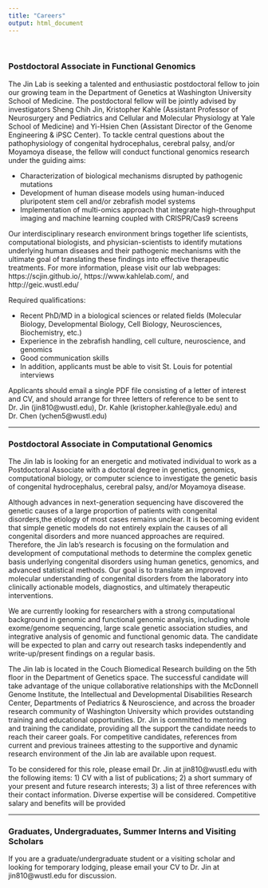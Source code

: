 ```yaml
---
title: "Careers"
output: html_document
---
```


<br>

### Postdoctoral Associate in Functional Genomics

The Jin Lab is seeking a talented and enthusiastic postdoctoral fellow to join our growing team in the Department of Genetics at Washington University School of Medicine. The postdoctoral fellow will be jointly advised by investigators Sheng Chih Jin, Kristopher Kahle (Assistant Professor of Neurosurgery and Pediatrics and Cellular and Molecular Physiology at Yale School of Medicine) and Yi-Hsien Chen (Assistant Director of the Genome Engineering & iPSC Center). To tackle central questions about the pathophysiology of congenital hydrocephalus, cerebral palsy, and/or Moyamoya disease, the fellow will conduct functional genomics research under the guiding aims:

* Characterization of biological mechanisms disrupted by pathogenic mutations
* Development of human disease models using human-induced pluripotent stem cell and/or zebrafish model systems
* Implementation of multi-omics approach that integrate high-throughput imaging and machine learning coupled with CRISPR/Cas9 screens

Our interdisciplinary research environment brings together life scientists, computational biologists, and physician-scientists to identify mutations underlying human diseases and their pathogenic mechanisms with the ultimate goal of translating these findings into effective therapeutic treatments. For more information, please visit our lab webpages: https://scjin.github.io/, https://www.kahlelab.com/, and http://geic.wustl.edu/

Required qualifications:

* Recent PhD/MD in a biological sciences or related fields (Molecular Biology, Developmental Biology, Cell Biology, Neurosciences, Biochemistry, etc.)
* Experience in the zebrafish handling, cell culture, neuroscience, and genomics
* Good communication skills
* In addition, applicants must be able to visit St. Louis for potential interviews

Applicants should email a single PDF file consisting of a letter of interest and CV, and should arrange for three letters of reference to be sent to Dr. Jin (jin810@wustl.edu), Dr. Kahle (kristopher.kahle@yale.edu) and Dr. Chen (ychen5@wustl.edu)

-----

### Postdoctoral Associate in Computational Genomics

The Jin lab is looking for an energetic and motivated individual to work as a Postdoctoral Associate with a doctoral degree in genetics, genomics, computational biology, or computer science to investigate the genetic basis of congenital hydrocephalus, cerebral palsy, and/or Moyamoya disease.

Although advances in next-generation sequencing have discovered the genetic causes of a large proportion of patients with congenital disorders,the etiology of most cases remains unclear. It is becoming evident that simple genetic models do not entirely explain the causes of all congenital disorders and more nuanced approaches are required. Therefore, the Jin lab's research is focusing on the formulation and development of computational methods to determine the complex genetic basis underlying congenital disorders using human genetics, genomics, and advanced statistical methods. Our goal is to translate an improved molecular understanding of congenital disorders from the laboratory into clinically actionable models, diagnostics, and ultimately therapeutic interventions.

We are currently looking for researchers with a strong computational background in genomic and functional genomic analysis, including whole exome/genome sequencing, large scale genetic association studies, and integrative analysis of genomic and functional genomic data. The candidate will be expected to plan and carry out research tasks independently and write-up/present findings on a regular basis.

The Jin lab is located in the Couch Biomedical Research building on the 5th floor in the Department of Genetics space. The successful candidate will take advantage of the unique collaborative relationships with the McDonnell Genome Institute, the Intellectual and Developmental Disabilities Research Center, Departments of Pediatrics & Neuroscience, and across the broader research community of Washington University which provides outstanding training and educational opportunities. Dr. Jin is committed to mentoring and training the candidate, providing all the support the candidate needs to reach their career goals. For competitive candidates, references from current and previous trainees attesting to the supportive and dynamic research environment of the Jin lab are available upon request.

To be considered for this role, please email Dr. Jin at jin810@wustl.edu with the following items: 1) CV with a list of publications; 2) a short summary of your present and future research interests; 3) a list of three references with their contact information. Diverse expertise will be considered. Competitive salary and benefits will be provided

-----

### Graduates, Undergraduates, Summer Interns and Visiting Scholars

If you are a graduate/undergraduate student or a visiting scholar and looking for temporary lodging, please email your CV to Dr. Jin at jin810@wustl.edu for discussion.
